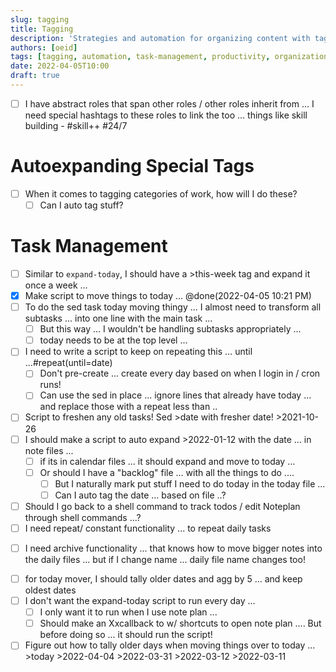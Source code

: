 ```yaml
---
slug: tagging
title: Tagging
description: 'Strategies and automation for organizing content with tags and special hashtags for task management.'
authors: [oeid]
tags: [tagging, automation, task-management, productivity, organization]
date: 2022-04-05T10:00
draft: true
---
```


* [ ] I have abstract roles that span other roles / other roles inherit from ... I need special hashtags to these roles to link the too ... things like skill building - #skill++ #24/7


# Autoexpanding Special Tags

- [ ] When it comes to tagging categories of work, how will I do these?
	- [ ] Can I auto tag stuff?

# Task Management
* [ ] Similar to `expand-today`, I should have a >this-week tag and expand it once a week ...
* [x] Make script to move things to today ... @done(2022-04-05 10:21 PM)
* [ ] To do the sed task today moving thingy ... I almost need to transform all subtasks ... into one line with the main task ...
	* [ ] But this way ... I wouldn't be handling subtasks appropriately ...
	* [ ] today needs to be at the top level ... 
* [ ] I need to write a script to keep on repeating this ... until ...#repeat(until=date)
	* [ ] Don't pre-create ... create every day based on when I login in / cron runs!
	* [ ] Can use the sed in place ... ignore lines that already have today ... and replace those with a repeat less than ..
* [ ] Script to freshen any old tasks! Sed >date with fresher date! >2021-10-26 
* [ ] I should make a script to auto expand >2022-01-12 with the date ... in note files ...
	* [ ] if its in calendar files ... it should expand and move to today ...
	* [ ] Or should I have a "backlog" file ... with all the things to do .... 
		* [ ] But I naturally mark put stuff I need to do today in the today file ...
		* [ ] Can I auto tag the date ... based on file ..?
* [ ] Should I go back to a shell command to track todos / edit Noteplan through shell commands ...?
* [ ] I need repeat/ constant functionality ... to repeat daily tasks 
- [ ] I need archive functionality ... that knows how to move bigger notes into the daily files ... but if I change name ... daily file name changes too!
* [ ] for today mover, I should tally older dates and agg by 5 ... and keep oldest dates
* [ ] I don't want the expand-today script to run every day ...
	* [ ] I only want it to run when I use note plan ...
	* [ ] Should make an Xxcallback to w/ shortcuts to open note plan .... But before doing so ... it should run the script!

* [ ] Figure out how to tally older days when moving things over to today ... >today >2022-04-04 >2022-03-31 >2022-03-12 >2022-03-11